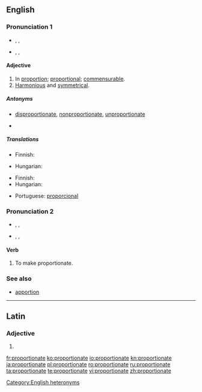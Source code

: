 ==English==

===Pronunciation 1===
{{rfc-pron-n|Pronunciation 1|lang=en}}
* {{a|UK}} {{enPR|prə-pôʹshə-nət}}, {{IPA|/pɹəˈpɔːʃənət/}}, {{X-SAMPA|/pr\@"pO:S@n@t/}}
* {{a|US}} {{enPR|prə-pôrʹshə-nət}}, {{IPA|/pɻəˈpɔɻʃənət/}}, {{X-SAMPA|/pr\`@"pOr\`S@n@t/}}

====Adjective====
{{en-adj}}

# In [[proportion]]; [[proportional]]; [[commensurable]].
# [[harmonious|Harmonious]] and [[symmetrical]].

=====Antonyms=====
* {{sense|in proportion}} [[disproportionate]],  [[nonproportionate]], [[unproportionate]]
* {{sense|harmonious and symmetrical}}

=====Translations=====
{{trans-top|proportional}}
* Finnish: {{t+|fi|suhteellinen}}
{{trans-mid}}
* Hungarian: {{t+|hu|arányos}}
{{trans-bottom}}

{{trans-top|harmonious and symmetrical}}
* Finnish: {{t-|fi|sopusuhtainen}}
* Hungarian: {{t+|hu|arányos}}
{{trans-mid}}
* Portuguese: [[proporcional]]
{{trans-bottom}}

===Pronunciation 2===
* {{a|UK}} {{enPR|prə-pôʹshə-nāt}}, {{IPA|/pɹəˈpɔːʃəneɪt/}}, {{X-SAMPA|/pr\@"pO:S@neIt/}}
* {{a|US}} {{enPR|prə-pôrʹshə-nāt}}, {{IPA|/pɻəˈpɔɻʃəneɪt/}}, {{X-SAMPA|/pr\`@"pOr\`S@neIt/}}

====Verb====
{{en-verb|proportionat|ing}}

# {{transitive}} To make proportionate.

===See also===
* [[apportion]]

[[Category:English heteronyms]]

----

==Latin==

===Adjective===
{{la-adj-form|prōportiōnāte}}

# {{inflection of|proportionatus|prōportiōnātus|voc|m|s|lang=la}}

[[fr:proportionate]]
[[ko:proportionate]]
[[io:proportionate]]
[[kn:proportionate]]
[[ja:proportionate]]
[[pl:proportionate]]
[[ro:proportionate]]
[[ru:proportionate]]
[[ta:proportionate]]
[[te:proportionate]]
[[vi:proportionate]]
[[zh:proportionate]]